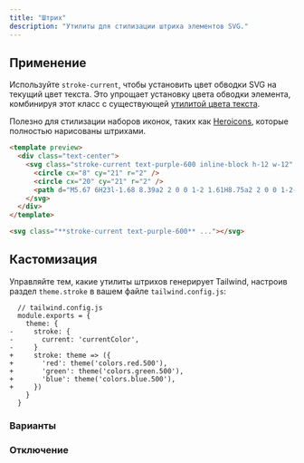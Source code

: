 ```yaml
---
title: "Штрих"
description: "Утилиты для стилизации штриха элементов SVG."
---
```




## Применение

Используйте `stroke-current`, чтобы установить цвет обводки SVG на текущий цвет текста. Это упрощает установку цвета обводки элемента, комбинируя этот класс с существующей [утилитой цвета текста](/docs/text-color).

Полезно для стилизации наборов иконок, таких как [Heroicons](http://heroicons.com/), которые полностью нарисованы штрихами.

```html purple
<template preview>
  <div class="text-center">
    <svg class="stroke-current text-purple-600 inline-block h-12 w-12" viewBox="0 0 24 24" xmlns="http://www.w3.org/2000/svg" fill="none" stroke-width="2" stroke-linecap="round" stroke-linejoin="round">
      <circle cx="8" cy="21" r="2" />
      <circle cx="20" cy="21" r="2" />
      <path d="M5.67 6H23l-1.68 8.39a2 2 0 0 1-2 1.61H8.75a2 2 0 0 1-2-1.74L5.23 2.74A2 2 0 0 0 3.25 1H1" />
    </svg>
  </div>
</template>

<svg class="**stroke-current text-purple-600** ..."></svg>
```

## Кастомизация

Управляйте тем, какие утилиты штрихов генерирует Tailwind, настроив раздел `theme.stroke` в вашем файле `tailwind.config.js`:

```diff-js
  // tailwind.config.js
  module.exports = {
    theme: {
-     stroke: {
-       current: 'currentColor',
-     }
+     stroke: theme => ({
+       'red': theme('colors.red.500'),
+       'green': theme('colors.green.500'),
+       'blue': theme('colors.blue.500'),
+     })
    }
  }
```

### Варианты

<Variants plugin="stroke" />

### Отключение

<Disabling plugin="stroke" />
